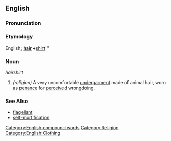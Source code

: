==English==

===Pronunciation===
{{substub}}

===Etymology===
English; '''[[hair]] + '''[[shirt]]'''

===Noun===
''hairshirt''

#  ''(religion)'' A very uncomfortable [[undergarment]] made of animal hair, worn as [[penance]] for [[perceive]]d wrongdoing.

===See Also===
* [[flagellant]]
* [[self-mortification]]

[[Category:English compound words]]
[[Category:Religion]]
[[Category:English:Clothing]]